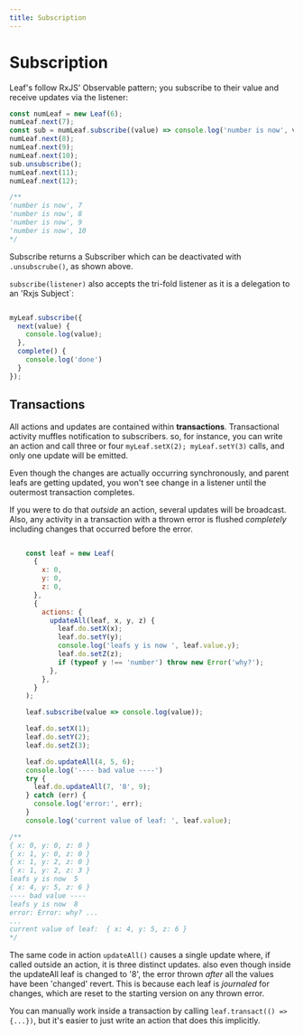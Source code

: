 ```yaml
---
title: Subscription
---
```


# Subscription

Leaf's follow RxJS' Observable pattern; you subscribe to their value and receive updates via the listener:

```javascript
const numLeaf = new Leaf(6);
numLeaf.next(7);
const sub = numLeaf.subscribe((value) => console.log('number is now', value));
numLeaf.next(8);
numLeaf.next(9);
numLeaf.next(10);
sub.unsubscribe();
numLeaf.next(11);
numLeaf.next(12);

/**
'number is now', 7
'number is now', 8
'number is now', 9
'number is now', 10
*/
```

Subscribe returns a Subscriber which can be deactivated with `.unsubscrube()`, as shown above.

`subscribe(listener)` also accepts the tri-fold listener as it is a delegation to an 'Rxjs Subject`:

```javascript

myLeaf.subscribe({
  next(value) {
    console.log(value);
  },
  complete() {
    console.log('done')
  }
});

```

## Transactions

All actions and updates are contained within **transactions**. Transactional activity muffles notification to
subscribers. so, for instance, you can write an action and call three or four `myLeaf.setX(2); myLeaf.setY(3)` calls,
and only one update will be emitted.

Even though the changes are actually occurring synchronously, and parent leafs are getting updated, you won't see change in
a listener until the outermost transaction completes.

If you were to do that *outside* an action, several updates will be broadcast. Also, any activity in a transaction with a
thrown error is flushed *completely* including changes that occurred before the error.

```javascript

    const leaf = new Leaf(
      {
        x: 0,
        y: 0,
        z: 0,
      },
      {
        actions: {
          updateAll(leaf, x, y, z) {
            leaf.do.setX(x);
            leaf.do.setY(y);
            console.log('leafs y is now ', leaf.value.y);
            leaf.do.setZ(z);
            if (typeof y !== 'number') throw new Error('why?');
          },
        },
      }
    );

    leaf.subscribe(value => console.log(value));

    leaf.do.setX(1);
    leaf.do.setY(2);
    leaf.do.setZ(3);

    leaf.do.updateAll(4, 5, 6);
    console.log('---- bad value ----')
    try {
      leaf.do.updateAll(7, '8', 9);
    } catch (err) {
      console.log('error:', err);
    }
    console.log('current value of leaf: ', leaf.value);

/**
{ x: 0, y: 0, z: 0 }
{ x: 1, y: 0, z: 0 }
{ x: 1, y: 2, z: 0 }
{ x: 1, y: 2, z: 3 }
leafs y is now  5
{ x: 4, y: 5, z: 6 }
---- bad value ----
leafs y is now  8
error: Error: why? ...
...
current value of leaf:  { x: 4, y: 5, z: 6 }
*/
```

The same code in action `updateAll()` causes a single update where, if called outside an action, it is three
distinct updates. also even though inside the updateAll leaf is changed to '8', the error thrown *after* all the
values have been 'changed' revert. This is because each leaf is *journaled* for changes, which are reset to the starting
version on any thrown error.

You can manually work inside a transaction by calling `leaf.transact(() => {...})`, but it's easier to just write an
action that does this implicitly.
